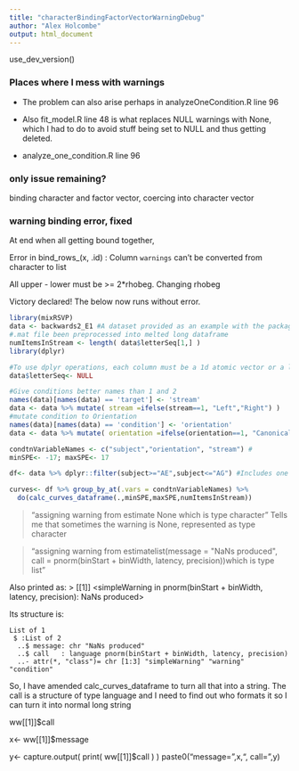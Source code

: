 ```yaml
---
title: "characterBindingFactorVectorWarningDebug"
author: "Alex Holcombe"
output: html_document
---
```

use_dev_version()

### Places where I mess with warnings

* The problem can also arise perhaps in analyzeOneCondition.R line 96

* Also fit_model.R line 48 is what replaces NULL warnings with None, which I had to do to avoid stuff being set to NULL and thus getting deleted.

* analyze_one_condition.R line 96

### only issue remaining?

binding character and factor vector, coercing into character vector

### warning binding error, fixed



At end when all getting bound together,

Error in bind_rows_(x, .id) : 
  Column `warnings` can't be converted from character to list
  
  All upper - lower must be >= 2*rhobeg. Changing rhobeg

Victory declared! The below now runs without error.

```r

library(mixRSVP)
data <- backwards2_E1 #A dataset provided as an example with the package
#.mat file been preprocessed into melted long dataframe
numItemsInStream <- length( data$letterSeq[1,] )  
library(dplyr)

#To use dplyr operations, each column must be a 1d atomic vector or a list. So, can't have array fields like letterSeq
data$letterSeq<- NULL

#Give conditions better names than 1 and 2
names(data)[names(data) == 'target'] <- 'stream'
data <- data %>% mutate( stream =ifelse(stream==1, "Left","Right") )
#mutate condition to Orientation
names(data)[names(data) == 'condition'] <- 'orientation'
data <- data %>% mutate( orientation =ifelse(orientation==1, "Canonical","Inverted") )

condtnVariableNames <- c("subject","orientation", "stream") # 
minSPE<- -17; maxSPE<- 17

df<- data %>% dplyr::filter(subject>="AE",subject<="AG") #Includes one or two who fail the likelihood ratio test, for illustration

curves<- df %>% group_by_at(.vars = condtnVariableNames) %>% 
  do(calc_curves_dataframe(.,minSPE,maxSPE,numItemsInStream))


```

> "assigning warning from estimate None which is type  character"
Tells me that sometimes the warning is None, represented as type character

> "assigning warning from estimatelist(message = \"NaNs produced\", call = pnorm(binStart + binWidth, latency, precision))which is type list"

Also printed as:
> [[1]] <simpleWarning in pnorm(binStart + binWidth, latency, precision): NaNs produced>

Its structure is:
```
List of 1
 $ :List of 2
  ..$ message: chr "NaNs produced"
  ..$ call   : language pnorm(binStart + binWidth, latency, precision)
  ..- attr(*, "class")= chr [1:3] "simpleWarning" "warning" "condition"
```

So, I have amended calc_curves_dataframe to turn all that into a string.
The call is a structure of type language and I need to find out who formats it so I can turn it into normal long string

ww[[1]]$call

x<- ww[[1]]$message

y<- capture.output(
      print( ww[[1]]$call )
    )
paste0("message= ",x,", call= ",y)

    

